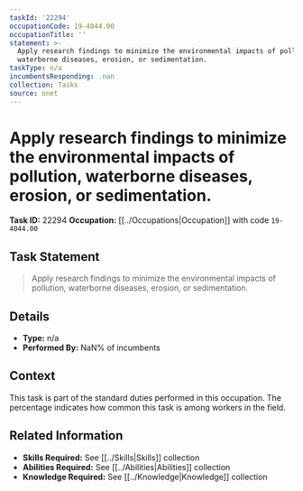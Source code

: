 ```yaml
---
taskId: '22294'
occupationCode: 19-4044.00
occupationTitle: ''
statement: >-
  Apply research findings to minimize the environmental impacts of pollution,
  waterborne diseases, erosion, or sedimentation.
taskType: n/a
incumbentsResponding: .nan
collection: Tasks
source: onet
---
```

# Apply research findings to minimize the environmental impacts of pollution, waterborne diseases, erosion, or sedimentation.

**Task ID:** 22294
**Occupation:** [[../Occupations|Occupation]] with code `19-4044.00`

## Task Statement

> Apply research findings to minimize the environmental impacts of pollution, waterborne diseases, erosion, or sedimentation.

## Details

- **Type:** n/a
- **Performed By:** NaN% of incumbents

## Context

This task is part of the standard duties performed in this occupation. The percentage indicates how common this task is among workers in the field.

## Related Information

- **Skills Required:** See [[../Skills|Skills]] collection
- **Abilities Required:** See [[../Abilities|Abilities]] collection
- **Knowledge Required:** See [[../Knowledge|Knowledge]] collection
